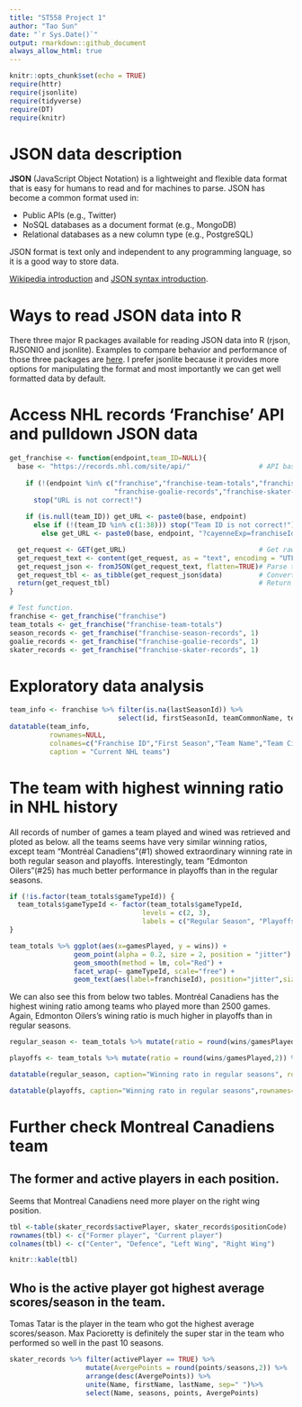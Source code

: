 ```yaml
---
title: "ST558 Project 1"
author: "Tao Sun"
date: "`r Sys.Date()`"
output: rmarkdown::github_document
always_allow_html: true
---
```


```r
knitr::opts_chunk$set(echo = TRUE)
require(httr)
require(jsonlite)
require(tidyverse)
require(DT)
require(knitr)
```
# JSON data description
  
  **JSON** (JavaScript Object Notation) is a lightweight and flexible data format that is easy for humans to read and for machines to parse. JSON has become a common format used in: 
  
  * Public APIs (e.g., Twitter)
  * NoSQL databases as a document format (e.g., MongoDB)
  * Relational databases as a new column type (e.g., PostgreSQL)
  
  JSON format is text only and independent to any programming language, so it is a good way to store data. 
  
  [Wikipedia introduction](https://en.wikipedia.org/wiki/JSON) and [JSON syntax introduction](http://json.org/).
  
# Ways to read JSON data into R

  There three major R packages available for reading JSON data into R (rjson, RJSONIO and jsonlite). Examples to compare behavior and performance of those three packages are [here](https://rstudio-pubs-static.s3.amazonaws.com/31702_9c22e3d1a0c44968a4a1f9656f1800ab.html). I prefer jsonlite because it provides more options for manipulating the format and most importantly we can get well formatted data by default.
  
# Access NHL records 'Franchise' API and pulldown JSON data

```r
get_franchise <- function(endpoint,team_ID=NULL){
  base <- "https://records.nhl.com/site/api/"                 # API base
  
    if (!(endpoint %in% c("franchise","franchise-team-totals","franchise-season-records",
                          "franchise-goalie-records","franchise-skater-records"))) 
      stop("URL is not correct!")
  
    if (is.null(team_ID)) get_URL <- paste0(base, endpoint)
      else if (!(team_ID %in% c(1:38))) stop("Team ID is not correct!")
        else get_URL <- paste0(base, endpoint, "?cayenneExp=franchiseId=", team_ID) 

  get_request <- GET(get_URL)                                 # Get raw data
  get_request_text <- content(get_request, as = "text", encoding = "UTF-8") # Get contents
  get_request_json <- fromJSON(get_request_text, flatten=TRUE)# Parse to list
  get_request_tbl <- as_tibble(get_request_json$data)         # Convert to tibble
  return(get_request_tbl)                                     # Return a table
}
```
```r
# Test function.
franchise <- get_franchise("franchise")
team_totals <- get_franchise("franchise-team-totals")
season_records <- get_franchise("franchise-season-records", 1)
goalie_records <- get_franchise("franchise-goalie-records", 1)
skater_records <- get_franchise("franchise-skater-records", 1)
```

# Exploratory data analysis
```r
team_info <- franchise %>% filter(is.na(lastSeasonId)) %>% 
                           select(id, firstSeasonId, teamCommonName, teamPlaceName) 
datatable(team_info, 
          rownames=NULL, 
          colnames=c("Franchise ID","First Season","Team Name","Team City"),
          caption = "Current NHL teams")
```

# The team with highest winning ratio in NHL history

All records of number of games a team played and wined was retrieved and ploted as below. all the teams seems have very similar winning ratios, except team "Montréal Canadiens"(#1) showed extraordinary winning rate in both regular season and playoffs. Interestingly, team "Edmonton Oilers"(#25) has much better performance in playoffs than in the regular seasons.

```r
if (!is.factor(team_totals$gameTypeId)) {
  team_totals$gameTypeId <- factor(team_totals$gameTypeId, 
                                 levels = c(2, 3), 
                                 labels = c("Regular Season", "Playoffs"))
}

team_totals %>% ggplot(aes(x=gamesPlayed, y = wins)) + 
                geom_point(alpha = 0.2, size = 2, position = "jitter") + 
                geom_smooth(method = lm, col="Red") +
                facet_wrap(~ gameTypeId, scale="free") +
                geom_text(aes(label=franchiseId), position="jitter",size = 4)
```

We can also see this from below two tables. Montréal Canadiens has the highest wining ratio among teams who played more than 2500 games. Again, Edmonton Oilers's wining ratio is much higher in playoffs than in regular seasons.

```r
regular_season <- team_totals %>% mutate(ratio = round(wins/gamesPlayed,2)) %>% filter(gameTypeId=="Regular Season") %>% arrange(desc(ratio)) %>% select(teamName,franchiseId, gamesPlayed, wins,ratio)

playoffs <- team_totals %>% mutate(ratio = round(wins/gamesPlayed,2)) %>% filter(gameTypeId=="Playoffs") %>% arrange(desc(ratio)) %>% select(teamName, franchiseId, gamesPlayed, wins, ratio)

datatable(regular_season, caption="Winning rato in regular seasons", rownames=NULL, colnames = c("Franchise ID", "Team Name", "Number of games played", "Number of games wined"))

datatable(playoffs, caption="Winning rato in regular seasons",rownames=NULL, colnames = c("Franchise ID", "Team Name", "Number of games played", "Number of games wined"))
```


# Further check Montreal Canadiens team
## The former and active players in each position.
Seems that Montreal Canadiens need more player on the right wing position.
```r
tbl <-table(skater_records$activePlayer, skater_records$positionCode)
rownames(tbl) <- c("Former player", "Current player")
colnames(tbl) <- c("Center", "Defence", "Left Wing", "Right Wing")

knitr::kable(tbl)
```

## Who is the active player got highest average scores/season in the team.
Tomas Tatar is the player in the team who got the highest average scores/season. Max Pacioretty is definitely the super star in the team who performed so well in the past 10 seasons.
```r
skater_records %>% filter(activePlayer == TRUE) %>% 
                   mutate(AvergePoints = round(points/seasons,2)) %>% 
                   arrange(desc(AvergePoints)) %>% 
                   unite(Name, firstName, lastName, sep=" ")%>%
                   select(Name, seasons, points, AvergePoints)
                
```









